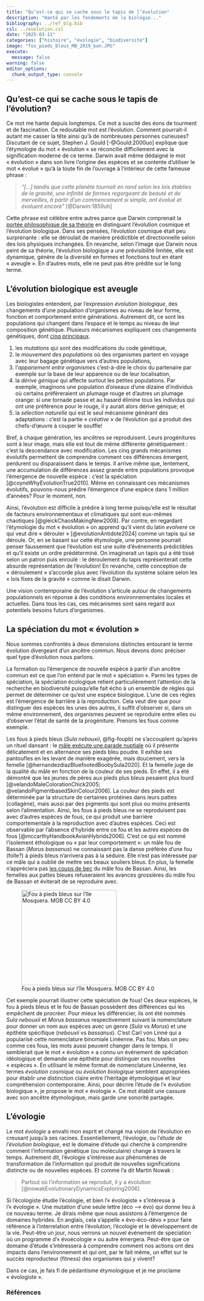 ```yaml
---
title: "Qu’est-ce qui se cache sous le tapis de l’évolution"
description: "Hanté par les fondements de la biologie..."
bibliography: ../ref_blg.bib
csl: ../evolution.csl
date: "2025-03-11"
categories: ["histoire", "évologie", "biodiversité"]
image: "fou_pieds_bleus_MB_2019_ban.JPG"
execute: 
  message: false
warning: false
editor_options: 
  chunk_output_type: console
---
```


## Qu’est-ce qui se cache sous le tapis de l’évolution?

Ce mot me hante depuis longtemps. Ce mot a suscité des éons de tourment et de fascination. Ce redoutable mot est l'évolution. Comment pourrait-il autant me casser la tête ainsi qu'à de nombreuses personnes curieuses? Discutant de ce sujet, Stephen J. Gould [-@Gould:2000uo] explique que l’étymologie du mot « évolution » se réconcilie difficilement avec la signification moderne de ce terme. Darwin avait même dédaigné le mot « évolution » dans son livre l'origine des espèces et se contente d'utiliser le mot « évolué » qu'à la toute fin de l'ouvrage à l'intérieur de cette fameuse phrase :

<!-- > *"\[...\] whilst this planet has gone cycling on according to the fixed law of gravity, from so simple a beginning endless forms most beautiful and most wonderful have been, and are being, evolved."* [@Darwin:1859uh] -->

> *"\[...\] tandis que cette planète tournait en rond selon les lois établies de la gravité, une infinité de formes regorgeant de beauté et de merveilles, à partir d'un commencement si simple, ont évolué et évoluent encore"* [@Darwin:1859uh]

Cette phrase est célèbre entre autres parce que Darwin comprenait la [portée philosophique de sa théorie](https://www.youtube.com/watch?v=CimqEnhIAgw) en distinguant l'évolution cosmique et l'évolution biologique. Dans ses pensées, l'évolution cosmique était peu surprenante : elle se déroulait de manière prédictible et directionnelle selon des lois physiques inchangées. En revanche, selon l'image que Darwin nous peint de sa théorie, l'évolution biologique a une prévisibilité limitée, elle est dynamique, génère de la diversité en formes et fonctions tout en étant « aveugle ». En d'autres mots, elle ne peut pas être prédite sur le long terme.

## L'évolution biologique est aveugle

Les biologistes entendent, par l'expression *évolution biologique*, des changements d'une population d'organismes au niveau de leur forme, fonction et comportement entre générations. Autrement dit, ce sont les populations qui changent dans l'espace et le temps au niveau de leur composition génétique. Plusieurs mécanismes expliquent ces changements génétiques, dont [cinq principaux](https://www.youtube.com/watch?v=5NdMnlt2keE).

1.  les *mutations* qui sont des modifications du code génétique,
2.  le *mouvement des populations* où des organismes partent en voyage avec leur bagage génétique vers d'autres populations,
3.  l'*appariement entre organismes* c'est-à-dire le choix du partenaire par exemple sur la base de leur apparence ou de leur localisation,
4.  la *dérive génique* qui affecte surtout les petites populations. Par exemple, imaginons une population d'oiseaux d'une dizaine d'individus où certains préfèreraient un plumage rouge et d'autres un plumage orange: si une tornade passe et au hasard élimine tous les individus qui ont une préférence pour le rouge, il y aurait alors dérive génique; et
5.  la *sélection naturelle* qui est le seul mécanisme générant des adaptations : c'est la partie « *créative* » de l'évolution qui a produit des chefs-d'œuvre à couper le souffle!

Bref, à chaque génération, les ancêtres se reproduisent. Leurs progénitures sont à leur image, mais elle est tout de même différente génétiquement : c'est la descendance avec modification. Les cinq grands mécanismes évolutifs permettent de comprendre comment ces différences émergent, perdurent ou disparaissent dans le temps. Il arrive même que, lentement, une accumulation de différences assez grande entre populations provoque l'émergence de nouvelle espèce : c'est la spéciation [@coyneWhyEvolutionTrue2010]. Même en connaissant ces mécanismes évolutifs, pouvons-nous prédire l'émergence d'une espèce dans 1 million d'années? Pour le moment, non.

<!-- Évidemment, j'exclus tous les individus qui ne laisseront pas de descendance -->

Ainsi, l'évolution est difficile à prédire à long terme puisqu'elle est le résultat de facteurs environnementaux et climatiques qui sont eux-mêmes chaotiques [@gleickChaosMakingNew2008]. Par contre, en regardant l'étymologie du mot « évolution » on apprend qu'il vient du latin *evolvere* ce qui veut dire « dérouler » [@evolutionAntidote2024] comme un tapis qui se déroule. Or, en se basant sur cette étymologie, une personne pourrait penser faussement que l'évolution est une suite d'événements prédictibles et qu'il existe un ordre prédéterminé. On imaginerait un tapis qui a été tissé selon un patron puis enroulé : le déroulement du tapis représenterait cette absurde représentation de l'évolution! En revanche, cette conception de « déroulement » s'accorde plus avec l'évolution du système solaire selon les « lois fixes de la gravité » comme le disait Darwin.

Une vision contemporaine de l'évolution s'articule autour de changements populationnels en réponse à des conditions environnementales locales et actuelles. Dans tous les cas, ces mécanismes sont sans regard aux potentiels besoins futurs d'organismes.

<!-- (finalement il y a plein de tapis différents en couleurs, formes, etc.) -->

## La spéciation du mot « évolution »

Nous sommes confrontés à deux dimensions distinctes entourant le terme évolution divergeant d'un ancêtre commun. Nous devons donc préciser quel type d'évolution nous parlons.

La formation ou l'émergence de nouvelle espèce à partir d'un ancêtre commun est ce que l'on entend par le mot « spéciation ». Parmi les types de spéciation, la spéciation écologique retient particulièrement l'attention de la recherche en biodiversité puisqu'elle fait écho à un ensemble de règles qui permet de déterminer ce qu'est une espèce biologique. L'une de ces règles est l'émergence de barrière à la reproduction. Cela veut dire que pour distinguer des espèces les unes des autres, il suffit d'observer si, dans un même environnement, des organismes peuvent se reproduire entre elles ou d'observer l'état de santé de la progéniture. Prenons les fous comme exemple.

::: {layout="[ [70,30]]"}
Les fous à pieds bleus (*Sula nebouxii*, @fig-foupb) ne s'accouplent qu'après un rituel dansant : le [mâle exécute une parade nuptiale](https://www.youtube.com/watch?v=lcPHFQP9GN0) où il présente délicatement et en alternance ses pieds bleu poudre. Il exhibe ses pantoufles en les levant de manière exagérée, mais doucement, vers la femelle [@hernandezdiazBluefootedBoobySula2020]. Et la femelle juge de la qualité du mâle en fonction de la couleur de ses pieds. En effet, il a été démontré que les jeunes de pères aux pieds plus bleus pesaient plus lourd [@velandoMaleColorationChick2005; @velandoPigmentbasedSkinColour2006]. La couleur des pieds est déterminée par la structure de certaines protéines dans leurs pattes (collagène), mais aussi par des pigments qui sont plus ou moins présents selon l'alimentation. Ainsi, les fous à pieds bleus ne se reproduisent pas avec d'autres espèces de fous, ce qui produit une barrière comportementale à la reproduction avec d'autres espèces. Ceci est observable par l'absence d'hybride entre ce fou et les autres espèces de fous [@mccarthyHandbookAvianHybrids2006]. C'est ce qui est nommé l'isolement éthologique ou « par leur comportement »: un mâle fou de Bassan (*Morus bassanus*) ne connaissant pas la danse préférée d'une fou (folle?) à pieds bleus n'arrivera pas à la séduire. Elle n'est pas intéressée par ce mâle qui a oublié de mettre ses beaux souliers bleus. En plus, la femelle n'appréciera pas [les coups de bec](https://www.youtube.com/watch?v=1YYZtu_mVmk) du mâle fou de Bassan. Ainsi, les femelles aux pattes bleues refuseraient les avances grossières du mâle fou de Bassan et éviterait de se reproduire avec.

![Fou à pieds bleus sur l'île Mosquera. MOB CC BY 4.0](fou_pieds_bleus_MB_2019.JPG){#fig-foupb fig-alt="Un fou (ou deux) sur l'île Mosquera" width="250px"}
:::

Cet exemple pourrait illustrer cette spéciation de fous! Ces deux espèces, le fou à pieds bleus et le fou de Bassan possèdent des différences qui les empêchent de procréer. Pour mieux les différencier, ils ont été nommés *Sula nebouxii* et *Morus bassanus* respectivement suivant la nomenclature pour donner un nom aux espèces avec un genre (*Sula* vs *Morus*) et une épithète spécifique (*nebouxii* vs *bassanus*). C'est Carl von Linné qui a popularisé cette nomenclature binomiale Linéenne. Pas fou. Mais un peu comme ces fous, les mots aussi peuvent changer dans le temps. Il semblerait que le mot « évolution » a connu un événement de spéciation idéologique et demande une épithète pour distinguer ces nouvelles « espèces ». En utilisant le même format de nomenclature Linéenne, les termes *évolution cosmique* ou *évolution biologique* semblent appropriées pour établir une distinction claire entre l'héritage étymologique et leur compréhension contemporaine. Ainsi, pour décrire l'étude de l'« évolution biologique », je propose le mot « évologie ». Ce mot établit une cassure avec son ancêtre étymologique, mais garde une sonorité partagée. 

## L'évologie

Le mot *évologie* a envahi mon esprit et changé ma vision de l'évolution en creusant jusqu'à ses racines. Essentiellement, l'évologie, ou l'*étude de l'évolution biologique*, est le domaine d'étude qui cherche à comprendre comment l'information génétique (ou moléculaire) change à travers le temps. Autrement dit, l'évologie s'intéresse aux phénomènes de transformation de l'information qui produit de nouvelles significations distincte ou de nouvelles espèces. Et comme l'a dit Martin Nowak :

> Partout où l'information se reproduit, il y a évolution [@nowakEvolutionaryDynamicsExploring2006]

<!-- > Wherever information reproduces, there is evolution [@nowakEvolutionaryDynamicsExploring2006] -->

Si l'écologiste étudie l'écologie, et bien l'« évologiste » s'intéresse à l'« évologie ». Une mutation d'une seule lettre (éco --\> évo) qui donne lieu à ce nouveau terme. Je dirais même que nous assistons à l'émergence de domaines hybrides. En anglais, cela s'appelle « évo-éco-dévo » pour faire référence à l'interrelation entre l'évolution, l'écologie et le développement de la vie. Peut-être un jour, nous verrons un nouvel événement de spéciation où un programme d'« évoécologie » ou autre émergera. Peut-être que ce domaine d'étude s'intéressera à comprendre comment nos actions ont des impacts dans l'environnement et qui ont, par le fait même, un effet sur le succès reproducteur (fitness) des organismes qui y vivent?

<!-- Une mutation dans le mot écologie pour devenir évologie -->

Dans ce cas, je fais fi de pédantisme étymologique et je me proclame « évologiste ».

<!-- ### Remerciement -->

<!-- Merci aux révisions et commentaires faits par Benjamin J. Allard et Clara L. Leblanc. -->

### Références

::: {#refs}
:::
